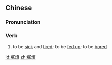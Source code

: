 {{also|腻烦}}
==Chinese==
{{zh-forms|s=腻烦}}

===Pronunciation===
{{zh-pron
|m=nìfan
|cat=v
}}

===Verb===
{{zh-verb}}

# to be [[sick]] and [[tired]]; to be [[fed up]]; to be [[bored]]

[[id:膩煩]]
[[zh:膩煩]]